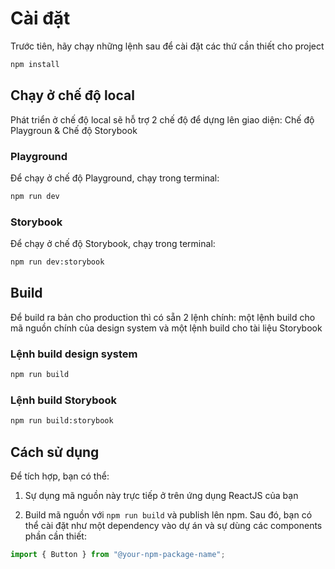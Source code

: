 
<Meta title="Installation" />

# Cài đặt

Trước tiên, hãy chạy những lệnh sau để cài đặt các thứ cần thiết cho project

```bash
npm install
```

## Chạy ở chế độ local

Phát triển ở chế độ local sẽ hỗ trợ 2 chế độ để dựng lên giao diện: Chế độ Playgroun & Chế độ Storybook

### Playground

Để chạy ở chế độ Playground, chạy trong terminal:

```bash
npm run dev
```

### Storybook

Để chạy ở chế độ Storybook, chạy trong terminal:

```bash
npm run dev:storybook
```

## Build

Để build ra bản cho production thì có sẵn 2 lệnh chính: một lệnh build cho mã nguồn chính của design system và một lệnh build cho tài liệu Storybook

### Lệnh build design system

```bash
npm run build
```

### Lệnh build Storybook

```bash
npm run build:storybook
```

## Cách sử dụng

Để tích hợp, bạn có thể:

1. Sự dụng mã nguồn này trực tiếp ở trên ứng dụng ReactJS của bạn

2. Build mã nguồn với `npm run build` và publish lên npm. Sau đó, bạn có thể cài đặt như một dependency vào dự án và sự dùng các components phần cần thiết:

```jsx
import { Button } from "@your-npm-package-name";
```
